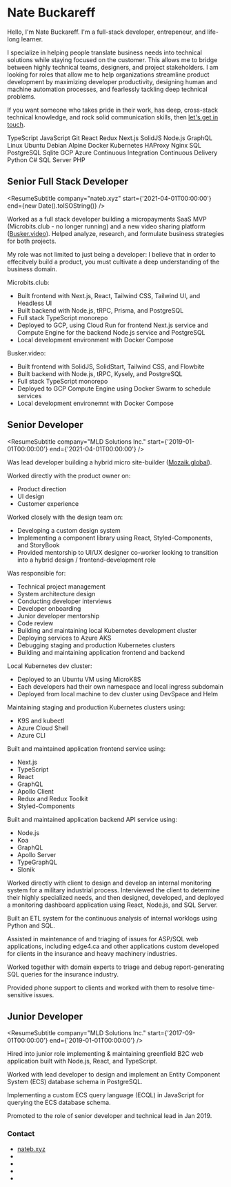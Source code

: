 
# Nate Buckareff

Hello, I'm Nate Buckareff. I'm a full-stack developer, entrepeneur, and life-long learner.

I specialize in helping people translate business needs into technical solutions while staying focused on the customer. This allows me to bridge between highly technical teams, designers, and project stakeholders. I am looking for roles that allow me to help organizations streamline product development by maximizing developer productivity, designing human and machine automation processes, and fearlessly tackling deep technical problems.


If you want someone who takes pride in their work, has deep, cross-stack technical knowledge, and rock solid communication skills, then <A href="/contact">let's get in touch</A>.

<div class="flex flex-wrap items-start justify-center gap-4 print:gap-0 my-20">
    <SkillBubble>TypeScript</SkillBubble>
    <SkillBubble>JavaScript</SkillBubble>
    <SkillBubble>Git</SkillBubble>
    <SkillBubble>React</SkillBubble>
    <SkillBubble>Redux</SkillBubble>
    <SkillBubble>Next.js</SkillBubble>
    <SkillBubble>SolidJS</SkillBubble>
    <SkillBubble>Node.js</SkillBubble>
    <SkillBubble>GraphQL</SkillBubble>
    <SkillBubble>Linux</SkillBubble>
    <SkillBubble>Ubuntu</SkillBubble>
    <SkillBubble>Debian</SkillBubble>
    <SkillBubble>Alpine</SkillBubble>
    <SkillBubble>Docker</SkillBubble>
    <SkillBubble>Kubernetes</SkillBubble>
    <SkillBubble>HAProxy</SkillBubble>
    <SkillBubble>Nginx</SkillBubble>
    <SkillBubble>SQL</SkillBubble>
    <SkillBubble>PostgreSQL</SkillBubble>
    <SkillBubble>Sqlite</SkillBubble>
    <SkillBubble>GCP</SkillBubble>
    <SkillBubble>Azure</SkillBubble>
    <SkillBubble>Continuous Integration</SkillBubble>
    <SkillBubble>Continuous Delivery</SkillBubble>
    <SkillBubble>Python</SkillBubble>
    <SkillBubble>C#</SkillBubble>
    <SkillBubble>SQL Server</SkillBubble>
    <SkillBubble>PHP</SkillBubble>
</div>

<div style={{ 'break-after': 'page' }} />

## Senior Full Stack Developer


<ResumeSubtitle
    company="nateb.xyz"
    start={'2021-04-01T00:00:00'}
    end={new Date().toISOString()}
/>

Worked as a full stack developer building a micropayments SaaS MVP (Microbits.club - no longer running) and a new video sharing platform ([Busker.video](https://busker.video)). Helped analyze, research, and formulate business strategies for both projects.

My role was not limited to just being a developer: I believe that in order to effecitvely build a product, you must cultivate a deep understanding of the business domain.

Microbits.club:
- Built frontend with Next.js, React, Tailwind CSS, Tailwind UI, and Headless UI
- Built backend with Node.js, tRPC, Prisma, and PostgreSQL
- Full stack TypeScript monorepo
- Deployed to GCP, using Cloud Run for frontend Next.js service and Compute Engine for the backend Node.js service and PostgreSQL
- Local development environment with Docker Compose

Busker.video:
- Built frontend with SolidJS, SolidStart, Tailwind CSS, and Flowbite
- Built backend with Node.js, tRPC, Kysely, and PostgreSQL
- Full stack TypeScript monorepo
- Deployed to GCP Compute Engine using Docker Swarm to schedule services
- Local development environemnt with Docker Compose

## Senior Developer

<ResumeSubtitle
    company="MLD Solutions Inc."
    start={'2019-01-01T00:00:00'}
    end={'2021-04-01T00:00:00'}
/>

Was lead developer building a hybrid micro site-builder ([Mozaik.global](https://mozaik.global)).

Worked directly with the product owner on:
- Product direction
- UI design
- Customer experience

Worked closely with the design team on:
- Developing a custom design system
- Implementing a component library using React, Styled-Components, and StoryBook
- Provided mentorship to UI/UX designer co-worker looking to transition into a hybrid design / frontend-development role

Was responsible for:
- Technical project management
- System architecture design
- Conducting developer interviews
- Developer onboarding
- Junior developer mentorship
- Code review
- Building and maintaining local Kubernetes development cluster
- Deploying services to Azure AKS
- Debugging staging and production Kubernetes clusters
- Building and maintaining application frontend and backend

Local Kubernetes dev cluster:
- Deployed to an Ubuntu VM using MicroK8S
- Each developers had their own namespace and local ingress subdomain
- Deployed from local machine to dev cluster using DevSpace and Helm

Maintaining staging and production Kubernetes clusters using:
- K9S and kubectl
- Azure Cloud Shell
- Azure CLI

Built and maintained application frontend service using:
- Next.js
- TypeScript
- React
- GraphQL
- Apollo Client
- Redux and Redux Toolkit
- Styled-Components

Built and maintained application backend API service using:
- Node.js
- Koa
- GraphQL
- Apollo Server
- TypeGraphQL
- Slonik

Worked directly with client to design and develop an internal monitoring system for a military industrial process. Interviewed the client to determine their highly specialized needs, and then designed, developed, and deployed a monitoring dashboard application using React, Node.js, and SQL Server.

Built an ETL system for the continuous analysis of internal worklogs using Python and SQL.

Assisted in maintenance of and triaging of issues for ASP/SQL web applications, including edge4.ca and other applications custom developed for clients in the insurance and heavy machinery industries.

Worked together with domain experts to triage and debug report-generating SQL queries for the insurance industry.

Provided phone support to clients and worked with them to resolve time-sensitive issues.

## Junior Developer

<ResumeSubtitle
    company="MLD Solutions Inc."
    start={'2017-09-01T00:00:00'}
    end={'2019-01-01T00:00:00'}
/>

Hired into junior role implementing & maintaining greenfield B2C web application built with Node.js, React, and TypeScript.

Worked with lead developer to design and implement an Entity Component System (ECS) database schema in PostgreSQL.

Implementing a custom ECS query language (ECQL) in JavaScript for querying the ECS database schema.

Promoted to the role of senior developer and technical lead in Jan 2019.

<div style={{ 'break-after': 'page' }} />


<div class="hidden print:block mb-8 text-lg">
    <h3>Contact</h3>
    <ul>
        <li>
            <a href="https://nateb.xyz">nateb.xyz</a>
        </li>
        <li>
            <ObfuscatedLink
                href="bb8449d54032c200b49949cd466ac34cbc9d12cb527c884da69356c4416d8b49"
                text="b49949cd466ac34cbc9d12cb527c884da69356c4416d8b49"
                secretKey={props.secretKey}
            />
        </li>
        <li>
            <ObfuscatedLink
                href="bb8449d54032c200a4874a8b5f618344b69454cb1d6b8242fc99538a5d69994afe9248c658699f4ab59610950b6ad81de4c109911c"
                text="bf9953ce566c8441fd9352c81c618300bd9149c01e6a984cb8914fc0556ec01feb9208970439d91b"
                secretKey={props.secretKey}
            />
        </li>
        <li>
            <ObfuscatedLink
                href="be9154c94767d741b284588b517d8e44b28258c355488a42b299518b506780"
                text="bd9149c01d6a984cb8914fc0556ead48be9154c91d6b8242"
                secretKey={props.secretKey}
            />
        </li>
        <li>
            <ObfuscatedLink
                href="a795519f1839d81eeac70d9c0a31db1e"
                text="f8c11d900231cd18e3c9109c0a3edc"
                secretKey={props.secretKey}
            />
        </li>
    </ul>
</div>
